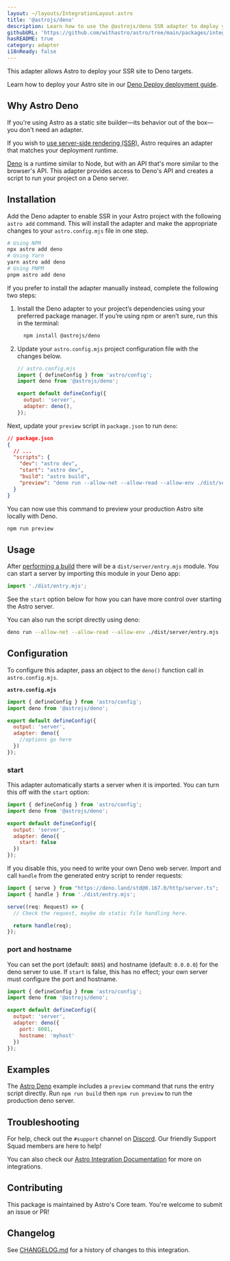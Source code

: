 ```yaml
---
layout: ~/layouts/IntegrationLayout.astro
title: '@astrojs/deno'
description: Learn how to use the @astrojs/deno SSR adapter to deploy your Astro project.
githubURL: 'https://github.com/withastro/astro/tree/main/packages/integrations/deno/'
hasREADME: true
category: adapter
i18nReady: false
---
```




<DontEditWarning/>

This adapter allows Astro to deploy your SSR site to Deno targets.

Learn how to deploy your Astro site in our [Deno Deploy deployment guide](/en/guides/deploy/deno/).

## Why Astro Deno

If you're using Astro as a static site builder—its behavior out of the box—you don't need an adapter.

If you wish to [use server-side rendering (SSR)](/en/guides/server-side-rendering/), Astro requires an adapter that matches your deployment runtime.

[Deno](https://deno.land/) is a runtime similar to Node, but with an API that's more similar to the browser's API. This adapter provides access to Deno's API and creates a script to run your project on a Deno server.

## Installation

Add the Deno adapter to enable SSR in your Astro project with the following `astro add` command. This will install the adapter and make the appropriate changes to your `astro.config.mjs` file in one step.

```sh
# Using NPM
npx astro add deno
# Using Yarn
yarn astro add deno
# Using PNPM
pnpm astro add deno
```

If you prefer to install the adapter manually instead, complete the following two steps:

1.  Install the Deno adapter to your project’s dependencies using your preferred package manager. If you’re using npm or aren’t sure, run this in the terminal:

    ```bash
      npm install @astrojs/deno
    ```

2.  Update your `astro.config.mjs` project configuration file with the changes below.

    ```js ins={3,6-7}
    // astro.config.mjs
    import { defineConfig } from 'astro/config';
    import deno from '@astrojs/deno';

    export default defineConfig({
      output: 'server',
      adapter: deno(),
    });
    ```

Next, update your `preview` script in `package.json` to run `deno`:

```json ins={8}
// package.json
{
  // ...
  "scripts": {
    "dev": "astro dev",
    "start": "astro dev",
    "build": "astro build",
    "preview": "deno run --allow-net --allow-read --allow-env ./dist/server/entry.mjs"
  }
}
```

You can now use this command to preview your production Astro site locally with Deno.

```bash
npm run preview
```

## Usage

After [performing a build](/en/guides/deploy/#building-your-site-locally) there will be a `dist/server/entry.mjs` module. You can start a server by importing this module in your Deno app:

```js
import './dist/entry.mjs';
```

See the `start` option below for how you can have more control over starting the Astro server.

You can also run the script directly using deno:

```sh
deno run --allow-net --allow-read --allow-env ./dist/server/entry.mjs
```

## Configuration

To configure this adapter, pass an object to the `deno()` function call in `astro.config.mjs`.

**`astro.config.mjs`**

```js
import { defineConfig } from 'astro/config';
import deno from '@astrojs/deno';

export default defineConfig({
  output: 'server',
  adapter: deno({
    //options go here
  })
});
```

### start

This adapter automatically starts a server when it is imported. You can turn this off with the `start` option:

```js
import { defineConfig } from 'astro/config';
import deno from '@astrojs/deno';

export default defineConfig({
  output: 'server',
  adapter: deno({
    start: false
  })
});
```

If you disable this, you need to write your own Deno web server. Import and call `handle` from the generated entry script to render requests:

```ts
import { serve } from "https://deno.land/std@0.167.0/http/server.ts";
import { handle } from './dist/entry.mjs';

serve((req: Request) => {
  // Check the request, maybe do static file handling here.

  return handle(req);
});
```

### port and hostname

You can set the port (default: `8085`) and hostname (default: `0.0.0.0`) for the deno server to use. If `start` is false, this has no effect; your own server must configure the port and hostname.

```js
import { defineConfig } from 'astro/config';
import deno from '@astrojs/deno';

export default defineConfig({
  output: 'server',
  adapter: deno({
    port: 8081,
    hostname: 'myhost'
  })
});
```

## Examples

The [Astro Deno](https://github.com/withastro/astro/tree/main/examples/deno) example includes a `preview` command that runs the entry script directly. Run `npm run build` then `npm run preview` to run the production deno server.

## Troubleshooting

For help, check out the `#support` channel on [Discord](https://astro.build/chat). Our friendly Support Squad members are here to help!

You can also check our [Astro Integration Documentation][astro-integration] for more on integrations.

## Contributing

This package is maintained by Astro's Core team. You're welcome to submit an issue or PR!

## Changelog

See [CHANGELOG.md](https://github.com/withastro/astro/tree/main/packages/integrations/deno/CHANGELOG.md) for a history of changes to this integration.

[astro-integration]: /en/guides/integrations-guide/
